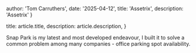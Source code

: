 
  author: 'Tom Carruthers',
  date: '2025-04-12',
  title: 'Assetrix',
  description:
   'Assetrix'
}

  title: article.title,
  description: article.description,
}


Snap Park is my latest and most developed endeavour, I built it to
solve a common problem among many companies - office parking spot
availability.
